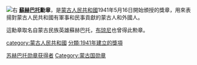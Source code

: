 [[File:Order_of_Sukhbaatar.jpg|右]]
'''[[蘇赫巴托|蘇赫巴托]]勳章'''，是[[蒙古人民共和國|蒙古人民共和國]]1941年5月16日開始頒授的獎章，用來表揚對蒙古人民共和國有軍事和民事貢獻的蒙古人和外國人。

這勳章取名自蒙古民族英雄蘇赫巴托，[[布琼尼|布琼尼]]也曾得此勲章。

[[category:蒙古人民共和國|category:蒙古人民共和國]]
[[Category:苏赫巴托勋章获得者|]]
[[Category:蒙古国勋章|Category:蒙古国勋章]]
[[分類:1941年建立的獎項|分類:1941年建立的獎項]]